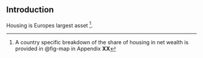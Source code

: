 ## Introduction

Housing is Europes largest asset [^i1]. 

[^i1]: A country specific breakdown of the share of housing in net wealth is provided in @fig-map in Appendix **XX**

